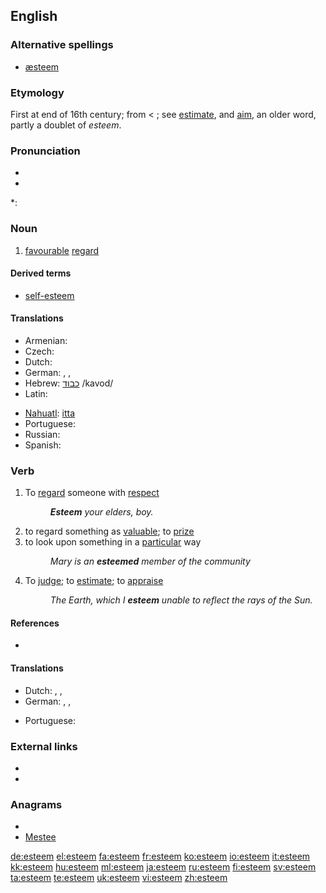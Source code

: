 ==English==

===Alternative spellings===
* [[æsteem]] {{i|archaic}}

===Etymology===
First at end of 16th century; from {{etyl|frm}} {{term|estimer}} < {{etyl|la}} {{term|aestimare||to value, rate, weigh, estimate}}; see [[estimate]], and [[aim]], an older word, partly a doublet of ''esteem''.

===Pronunciation===
* {{IPA|[ɛsˈtim]}}
* {{audio|en-us-esteem.ogg|Audio (US)}}

*: {{rhymes|iːm}}

===Noun===
{{en-noun|-}}

# [[favourable]] [[regard]]
====Derived terms====
* [[self-esteem]]
====Translations====
{{trans-top|favourable regard}}
* Armenian: {{t|hy|հարգանք|tr=hargank’|sc=Armn}}
* Czech: {{t-|cs|úcta|f}}
* Dutch: {{t+|nl|achting|f}}
* German: {{t+|de|Achtung|f}},  {{t+|de|Ansehen|n}}, {{t|de|Wertschätzung|f}}
* Hebrew: [[כבוד]] /kavod/
* Latin: {{t-|la|diligere}}
{{trans-mid}}
* [[Nahuatl]]: [[itta]]
* Portuguese: {{t+|pt|estima}}
* Russian: {{t+|ru|уважение|tr=uvazhenie}}
* Spanish: {{t-|es|estima}}
{{trans-bottom}}

===Verb===
{{en-verb}}

# To [[regard]] someone with [[respect]]
#: '''''Esteem''' your elders, boy.''
# to regard something as [[valuable]]; to [[prize]]
# to look upon something in a [[particular]] way
#: ''Mary is an '''esteemed''' member of the community''
# {{obsolete}} To [[judge]]; to [[estimate]]; to [[appraise]]
#: ''The Earth, which I '''esteem''' unable to reflect the rays of the Sun.''

====References====
* {{R:OED2}}

====Translations====
{{trans-top|esteem}}
* Dutch: {{t+|nl|achten}}, {{t+|nl|waarderen}}, {{t+|nl|prijzen}}
* German: {{t+|de|schätzen}}, {{t+|de|ansehen}}, {{t+|de|achten}}
{{trans-mid}}
* Portuguese: {{t+|pt|estimar}}
{{trans-bottom}}

===External links===
* {{R:Webster 1913}}
* {{R:Century 1911}}

===Anagrams===
* {{alphagram|eeemst}}
* [[Mestee#English|Mestee]]


[[de:esteem]]
[[el:esteem]]
[[fa:esteem]]
[[fr:esteem]]
[[ko:esteem]]
[[io:esteem]]
[[it:esteem]]
[[kk:esteem]]
[[hu:esteem]]
[[ml:esteem]]
[[ja:esteem]]
[[ru:esteem]]
[[fi:esteem]]
[[sv:esteem]]
[[ta:esteem]]
[[te:esteem]]
[[uk:esteem]]
[[vi:esteem]]
[[zh:esteem]]